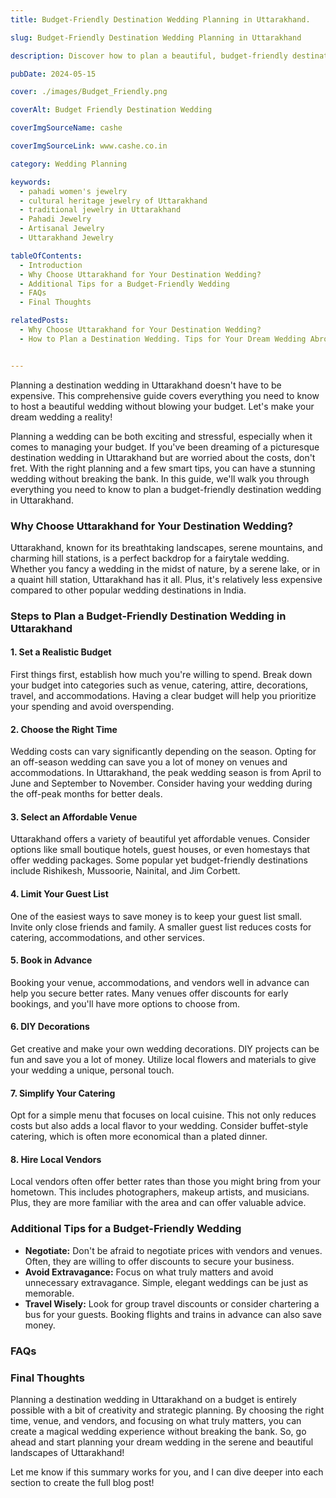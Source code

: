 ```yaml
---
title: Budget-Friendly Destination Wedding Planning in Uttarakhand.

slug: Budget-Friendly Destination Wedding Planning in Uttarakhand

description: Discover how to plan a beautiful, budget-friendly destination wedding in Uttarakhand. From venue selection to cost-saving tips, make your dream wedding come true without breaking the bank.

pubDate: 2024-05-15

cover: ./images/Budget_Friendly.png

coverAlt: Budget Friendly Destination Wedding

coverImgSourceName: cashe

coverImgSourceLink: www.cashe.co.in

category: Wedding Planning

keywords:
  - pahadi women's jewelry
  - cultural heritage jewelry of Uttarakhand
  - traditional jewelry in Uttarakhand
  - Pahadi Jewelry
  - Artisanal Jewelry
  - Uttarakhand Jewelry

tableOfContents:
  - Introduction
  - Why Choose Uttarakhand for Your Destination Wedding?
  - Additional Tips for a Budget-Friendly Wedding
  - FAQs
  - Final Thoughts

relatedPosts:
  - Why Choose Uttarakhand for Your Destination Wedding?
  - How to Plan a Destination Wedding. Tips for Your Dream Wedding Abroad


---
```


Planning a destination wedding in Uttarakhand doesn't have to be expensive. This comprehensive guide covers everything you need to know to host a beautiful wedding without blowing your budget. Let's make your dream wedding a reality!


Planning a wedding can be both exciting and stressful, especially when it comes to managing your budget. If you've been dreaming of a picturesque destination wedding in Uttarakhand but are worried about the costs, don't fret. With the right planning and a few smart tips, you can have a stunning wedding without breaking the bank. In this guide, we'll walk you through everything you need to know to plan a budget-friendly destination wedding in Uttarakhand.

### Why Choose Uttarakhand for Your Destination Wedding?

Uttarakhand, known for its breathtaking landscapes, serene mountains, and charming hill stations, is a perfect backdrop for a fairytale wedding. Whether you fancy a wedding in the midst of nature, by a serene lake, or in a quaint hill station, Uttarakhand has it all. Plus, it's relatively less expensive compared to other popular wedding destinations in India.

### Steps to Plan a Budget-Friendly Destination Wedding in Uttarakhand

#### 1. **Set a Realistic Budget**

First things first, establish how much you're willing to spend. Break down your budget into categories such as venue, catering, attire, decorations, travel, and accommodations. Having a clear budget will help you prioritize your spending and avoid overspending.

#### 2. **Choose the Right Time**

Wedding costs can vary significantly depending on the season. Opting for an off-season wedding can save you a lot of money on venues and accommodations. In Uttarakhand, the peak wedding season is from April to June and September to November. Consider having your wedding during the off-peak months for better deals.

#### 3. **Select an Affordable Venue**

Uttarakhand offers a variety of beautiful yet affordable venues. Consider options like small boutique hotels, guest houses, or even homestays that offer wedding packages. Some popular yet budget-friendly destinations include Rishikesh, Mussoorie, Nainital, and Jim Corbett.

#### 4. **Limit Your Guest List**

One of the easiest ways to save money is to keep your guest list small. Invite only close friends and family. A smaller guest list reduces costs for catering, accommodations, and other services.

#### 5. **Book in Advance**

Booking your venue, accommodations, and vendors well in advance can help you secure better rates. Many venues offer discounts for early bookings, and you'll have more options to choose from.

#### 6. **DIY Decorations**

Get creative and make your own wedding decorations. DIY projects can be fun and save you a lot of money. Utilize local flowers and materials to give your wedding a unique, personal touch.

#### 7. **Simplify Your Catering**

Opt for a simple menu that focuses on local cuisine. This not only reduces costs but also adds a local flavor to your wedding. Consider buffet-style catering, which is often more economical than a plated dinner.

#### 8. **Hire Local Vendors**

Local vendors often offer better rates than those you might bring from your hometown. This includes photographers, makeup artists, and musicians. Plus, they are more familiar with the area and can offer valuable advice.

### Additional Tips for a Budget-Friendly Wedding

- **Negotiate:** Don't be afraid to negotiate prices with vendors and venues. Often, they are willing to offer discounts to secure your business.
- **Avoid Extravagance:** Focus on what truly matters and avoid unnecessary extravagance. Simple, elegant weddings can be just as memorable.
- **Travel Wisely:** Look for group travel discounts or consider chartering a bus for your guests. Booking flights and trains in advance can also save money.

### FAQs



<Accordian faqs={post7_faqs} />

### Final Thoughts

Planning a destination wedding in Uttarakhand on a budget is entirely possible with a bit of creativity and strategic planning. By choosing the right time, venue, and vendors, and focusing on what truly matters, you can create a magical wedding experience without breaking the bank. So, go ahead and start planning your dream wedding in the serene and beautiful landscapes of Uttarakhand!

Let me know if this summary works for you, and I can dive deeper into each section to create the full blog post!